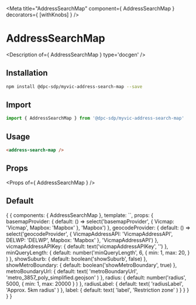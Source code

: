 
<Meta title="AddressSearchMap" component={ AddressSearchMap } decorators={ [withKnobs] } />

# AddressSearchMap

<Description of={ AddressSearchMap } type='docgen' />

## Installation

```bash
npm install @dpc-sdp/myvic-address-search-map --save
```

## Import

```javascript
import { AddressSearchMap } from '@dpc-sdp/myvic-address-search-map'
```

## Usage

```html
<address-search-map />
```

## Props

<Props of={ AddressSearchMap } />

## Default

<Preview>
  <Story name="Default">
    {
      {
        components: { AddressSearchMap },
        template: `<address-search-map
          :basemapProvider="basemapProvider"
          :geocodeProvider="geocodeProvider"
          :vicmapAddressAPIKey="vicmapAddressAPIKey"
          :minQueryLength="minQueryLength"
          :showSuburb="showSuburb"
          :showMetroBoundary="showMetroBoundary"
          :metroBoundaryUrl="metroBoundaryUrl"
          :radius="radius"
          :radiusLabel="radiusLabel"
          :label="label"
        />`,
        props: {
          basemapProvider: {
            default: () => select('basemapProvider', { Vicmap: 'Vicmap', Mapbox: 'Mapbox' }, 'Mapbox')
          },
          geocodeProvider: {
            default: () => select('geocodeProvider', { VicmapAddressAPI: 'VicmapAddressAPI', DELWP: 'DELWP', Mapbox: 'Mapbox' }, 'VicmapAddressAPI')
          },
          vicmapAddressAPIKey: {
            default: text('vicmapAddressAPIKey', '')
          },
          minQueryLength: {
            default: number('minQueryLength', 6,
              {
                min: 1,
                max: 20,
              }
            )
          },
          showSuburb: {
            default: boolean('showSuburb', false)
          },
          showMetroBoundary: {
            default: boolean('showMetroBoundary', true)
          },
          metroBoundaryUrl: {
            default: text(
              'metroBoundaryUrl',
              'metro_3857_poly_simplified.geojson'
            )
          },
          radius: {
            default: number('radius', 5000,
              {
                min: 1,
                max: 20000
              }
            )
          },
          radiusLabel: {
            default: text(
              'radiusLabel',
              'Approx. 5km radius'
            )
          },
          label: {
            default: text(
              'label',
              'Restriction zone'
            )
          }
        }
        }
      }
    }
  </Story>
</Preview>
